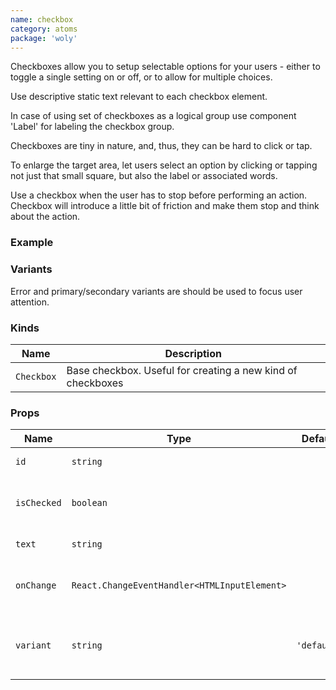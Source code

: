 ```yaml
---
name: checkbox
category: atoms
package: 'woly'
---
```



Checkboxes allow you to setup selectable options for your users - either to toggle a single setting on or off, or to allow for multiple choices.

Use descriptive static text relevant to each checkbox element.

In case of using set of checkboxes as a logical group use component 'Label' for labeling the checkbox group.

Checkboxes are tiny in nature, and, thus, they can be hard to click or tap.

To enlarge the target area, let users select an option by clicking or tapping not just that small square, but also the label or associated words.

Use a checkbox when the user has to stop before performing an action. Checkbox will introduce a little bit of friction and make them stop and think about the action.

### Example

<Playground>
  <Checkbox isChecked variant="default" />
  <Checkbox isChecked={false} variant="default" />
</Playground>

<!-- <CheckboxExample /> -->

### Variants

Error and primary/secondary variants are should be used to focus user attention.

<Playground>
  <Checkbox text="Attention" variant="error" isChecked disabled />
  <Checkbox text="Alternative action" variant="secondary" isChecked={false} />
  <Checkbox text="Disabled" variant="default" disabled isChecked />
</Playground>

### Kinds

| Name       | Description                                                 |
| ---------- | ----------------------------------------------------------- |
| `Checkbox` | Base checkbox. Useful for creating a new kind of checkboxes |

### Props

| Name        | Type                                         | Default     | Description                              |
| ----------- | -------------------------------------------- | ----------- | ---------------------------------------- |
| `id`        | `string`                                     |             | HTML id attribute                        |
| `isChecked` | `boolean`                                    |             | Whether checkbox is checked or not       |
| `text`      | `string`                                     |             | Text component                           |
| `onChange`  | `React.ChangeEventHandler<HTMLInputElement>` |             | Callback when checkbox is clicked        |
| `variant`   | `string`                                     | `'default'` | Variant prop to style Checkbox component |
